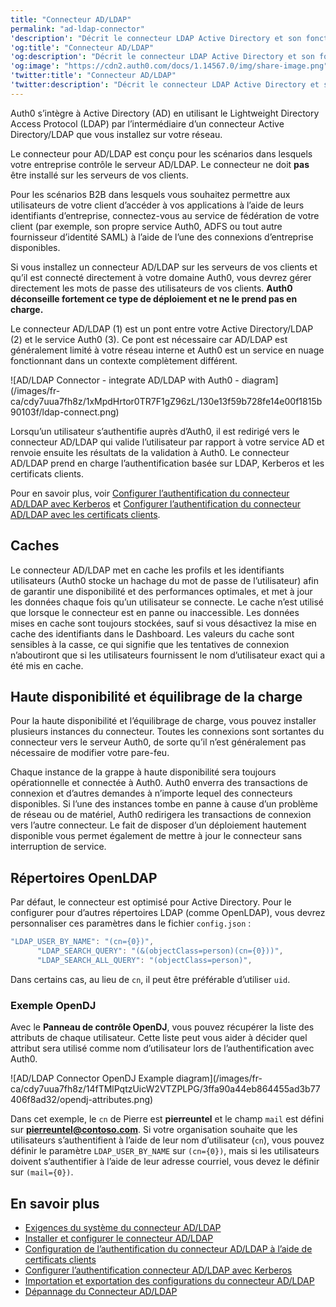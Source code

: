 ---
title: "Connecteur AD/LDAP"
permalink: "ad-ldap-connector"
'description': "Décrit le connecteur LDAP Active Directory et son fonctionnement."
'og:title': "Connecteur AD/LDAP"
'og:description': "Décrit le connecteur LDAP Active Directory et son fonctionnement."
'og:image': "https://cdn2.auth0.com/docs/1.14567.0/img/share-image.png"
'twitter:title': "Connecteur AD/LDAP"
'twitter:description': "Décrit le connecteur LDAP Active Directory et son fonctionnement."
---

Auth0 s’intègre à Active Directory (AD) en utilisant le Lightweight Directory Access Protocol (LDAP) par l’intermédiaire d’un connecteur Active Directory/LDAP que vous installez sur votre réseau.

<Warning>

Le connecteur pour AD/LDAP est conçu pour les scénarios dans lesquels votre entreprise contrôle le serveur AD/LDAP. Le connecteur ne doit **pas** être installé sur les serveurs de vos clients.

Pour les scénarios B2B dans lesquels vous souhaitez permettre aux utilisateurs de votre client d’accéder à vos applications à l’aide de leurs identifiants d’entreprise, connectez-vous au service de fédération de votre client (par exemple, son propre service Auth0, ADFS ou tout autre fournisseur d’identité SAML) à l’aide de l’une des connexions d’entreprise disponibles.

Si vous installez un connecteur AD/LDAP sur les serveurs de vos clients et qu’il est connecté directement à votre domaine Auth0, vous devrez gérer directement les mots de passe des utilisateurs de vos clients. **Auth0 déconseille fortement ce type de déploiement et ne le prend pas en charge.**

</Warning>

Le connecteur AD/LDAP (1) est un pont entre votre Active Directory/LDAP (2) et le service Auth0 (3). Ce pont est nécessaire car AD/LDAP est généralement limité à votre réseau interne et Auth0 est un service en nuage fonctionnant dans un contexte complètement différent.

<Frame>![AD/LDAP Connector - integrate AD/LDAP with Auth0 - diagram](/images/fr-ca/cdy7uua7fh8z/1xMpdHrtor0TR7F1gZ96zL/130e13f59b728fe14e00f1815b90103f/ldap-connect.png)</Frame>

Lorsqu’un utilisateur s’authentifie auprès d’Auth0, il est redirigé vers le connecteur AD/LDAP qui valide l’utilisateur par rapport à votre service AD et renvoie ensuite les résultats de la validation à Auth0. Le connecteur AD/LDAP prend en charge l’authentification basée sur LDAP, Kerberos et les certificats clients.

Pour en savoir plus, voir [Configurer l’authentification du connecteur AD/LDAP avec Kerberos](/docs/fr-ca/authenticate/identity-providers/enterprise-identity-providers/active-directory-ldap/ad-ldap-connector/configure-ad-ldap-connector-with-kerberos) et [Configurer l’authentification du connecteur AD/LDAP avec les certificats clients](/docs/fr-ca/authenticate/identity-providers/enterprise-identity-providers/active-directory-ldap/ad-ldap-connector/configure-ad-ldap-connector-client-certificates).

## Caches

Le connecteur AD/LDAP met en cache les profils et les identifiants utilisateurs (Auth0 stocke un hachage du mot de passe de l’utilisateur) afin de garantir une disponibilité et des performances optimales, et met à jour les données chaque fois qu’un utilisateur se connecte. Le cache n’est utilisé que lorsque le connecteur est en panne ou inaccessible. Les données mises en cache sont toujours stockées, sauf si vous désactivez la mise en cache des identifiants dans le Dashboard. Les valeurs du cache sont sensibles à la casse, ce qui signifie que les tentatives de connexion n’aboutiront que si les utilisateurs fournissent le nom d’utilisateur exact qui a été mis en cache.

## Haute disponibilité et équilibrage de la charge

Pour la haute disponibilité et l’équilibrage de charge, vous pouvez installer plusieurs instances du connecteur. Toutes les connexions sont sortantes du connecteur vers le serveur Auth0, de sorte qu’il n’est généralement pas nécessaire de modifier votre pare-feu.

Chaque instance de la grappe à haute disponibilité sera toujours opérationnelle et connectée à Auth0. Auth0 enverra des transactions de connexion et d’autres demandes à n’importe lequel des connecteurs disponibles. Si l’une des instances tombe en panne à cause d’un problème de réseau ou de matériel, Auth0 redirigera les transactions de connexion vers l’autre connecteur. Le fait de disposer d’un déploiement hautement disponible vous permet également de mettre à jour le connecteur sans interruption de service.

## Répertoires OpenLDAP

Par défaut, le connecteur est optimisé pour Active Directory. Pour le configurer pour d’autres répertoires LDAP (comme OpenLDAP), vous devrez personnaliser ces paramètres dans le fichier `config.json` :

```javascript lines
"LDAP_USER_BY_NAME": "(cn={0})",
      "LDAP_SEARCH_QUERY": "(&(objectClass=person)(cn={0}))",
      "LDAP_SEARCH_ALL_QUERY": "(objectClass=person)",
```

Dans certains cas, au lieu de `cn`, il peut être préférable d’utiliser `uid`.

### Exemple OpenDJ

Avec le **Panneau de contrôle OpenDJ**, vous pouvez récupérer la liste des attributs de chaque utilisateur. Cette liste peut vous aider à décider quel attribut sera utilisé comme nom d’utilisateur lors de l’authentification avec Auth0.

<Frame>![AD/LDAP Connector OpenDJ Example diagram](/images/fr-ca/cdy7uua7fh8z/14fTMlPqtzUicW2VTZPLPG/3ffa90a44eb864455ad3b77406f8ad32/opendj-attributes.png)</Frame>

Dans cet exemple, le `cn` de Pierre est **pierreuntel** et le champ `mail` est défini sur **pierreuntel@contoso.com**. Si votre organisation souhaite que les utilisateurs s’authentifient à l’aide de leur nom d’utilisateur (`cn`), vous pouvez définir le paramètre `LDAP_USER_BY_NAME` sur `(cn={0})`, mais si les utilisateurs doivent s’authentifier à l’aide de leur adresse courriel, vous devez le définir sur `(mail={0})`.

## En savoir plus

* [Exigences du système du connecteur AD/LDAP](/docs/fr-ca/authenticate/identity-providers/enterprise-identity-providers/active-directory-ldap/ad-ldap-connector/ad-ldap-connector-requirements)
* [Installer et configurer le connecteur AD/LDAP](/docs/fr-ca/authenticate/identity-providers/enterprise-identity-providers/active-directory-ldap/ad-ldap-connector/install-configure-ad-ldap-connector)
* [Configuration de l’authentification du connecteur AD/LDAP à l’aide de certificats clients](/docs/fr-ca/authenticate/identity-providers/enterprise-identity-providers/active-directory-ldap/ad-ldap-connector/configure-ad-ldap-connector-client-certificates)
* [Configurer l’authentification connecteur AD/LDAP avec Kerberos](/docs/fr-ca/authenticate/identity-providers/enterprise-identity-providers/active-directory-ldap/ad-ldap-connector/configure-ad-ldap-connector-with-kerberos)
* [Importation et exportation des configurations du connecteur AD/LDAP](/docs/fr-ca/authenticate/identity-providers/enterprise-identity-providers/active-directory-ldap/ad-ldap-connector/import-export-ad-ldap-connector-configs)
* [Dépannage du Connecteur AD/LDAP](/docs/fr-ca/troubleshoot/integration-extensibility-issues/troubleshoot-ad-ldap-connector)
